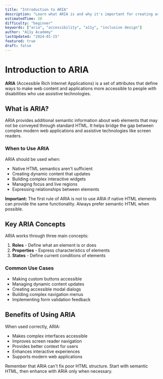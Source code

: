 ```yaml
---
title: "Introduction to ARIA"
description: "Learn what ARIA is and why it's important for creating accessible web applications."
estimatedTime: 20
difficulty: "beginner"
keywords: ["aria", "accessibility", "a11y", "inclusive design"]
author: "A11y Academy"
lastUpdated: "2024-01-15"
featured: true
draft: false
---
```


# Introduction to ARIA

**ARIA** (Accessible Rich Internet Applications) is a set of attributes that
define ways to make web content and applications more accessible to people
with disabilities who use assistive technologies.

## What is ARIA?

ARIA provides additional semantic information about web elements that may not be conveyed through standard HTML. It helps bridge the gap between complex modern web applications and assistive technologies like screen readers.

### When to Use ARIA

ARIA should be used when:

- Native HTML semantics aren't sufficient
- Creating dynamic content that updates
- Building complex interactive widgets
- Managing focus and live regions
- Expressing relationships between elements

**Important:** The first rule of ARIA is not to use ARIA if native HTML
elements can provide the same functionality. Always prefer semantic HTML
when possible.

## Key ARIA Concepts

ARIA works through three main concepts:

1. **Roles** - Define what an element is or does
2. **Properties** - Express characteristics of elements
3. **States** - Define current conditions of elements

### Common Use Cases

- Making custom buttons accessible
- Managing dynamic content updates
- Creating accessible modal dialogs
- Building complex navigation menus
- Implementing form validation feedback

## Benefits of Using ARIA

When used correctly, ARIA:

- Makes complex interfaces accessible
- Improves screen reader navigation
- Provides better context for users
- Enhances interactive experiences
- Supports modern web applications

Remember that ARIA can't fix poor HTML structure. Start with semantic HTML,
then enhance with ARIA only when necessary.
